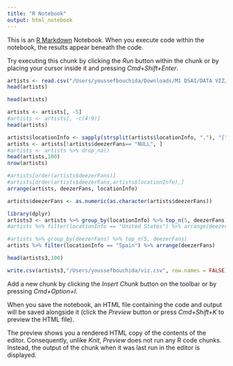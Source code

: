 ```yaml
---
title: "R Notebook"
output: html_notebook
---
```


This is an [R Markdown](http://rmarkdown.rstudio.com) Notebook. When you execute code within the notebook, the results appear beneath the code. 

Try executing this chunk by clicking the *Run* button within the chunk or by placing your cursor inside it and pressing *Cmd+Shift+Enter*. 

```r
artists <- read.csv("/Users/youssefbouchida/Downloads/M1 DSAI/DATA VIZ/DataBaseHipHopOnly/Artist_HipHop_Only.csv")
head(artists)
```

```r
head(artists)
```


```r
artists <- artists[, -5]
#artists <- artists[, -c(4:9)]
head(artists)
```

```r
artists$locationInfo <- sapply(strsplit(artists$locationInfo, ","), "[",1 )
artists <- artists[!artists$deezerFans== "NULL", ] 
#artists <- artists %>% drop_na()
head(artists,100)
nrow(artists)
```

```r
#artists[order(artists$deezerFans)]
#artists[order(artists$deezerFans,artists$locationInfo),]
arrange(artists, deezerFans, locationInfo)
```
```r
artists$deezerFans <- as.numeric(as.character(artists$deezerFans))

```

```r
library(dplyr)
artists3 <- artists %>% group_by(locationInfo) %>% top_n(5, deezerFans)
#artists %>% filter(locationInfo == "United States") %>% arrange(deezerFans)
```

```r
#artists %>% group_by(deezerFans) %>% top_n(5, deezerFans)
artists %>% filter(locationInfo == "Spain") %>% arrange(deezerFans)

```


```r
head(artists3,100)
```
```r
write.csv(artists3,"/Users/youssefbouchida/viz.csv", row.names = FALSE)
```


Add a new chunk by clicking the *Insert Chunk* button on the toolbar or by pressing *Cmd+Option+I*.

When you save the notebook, an HTML file containing the code and output will be saved alongside it (click the *Preview* button or press *Cmd+Shift+K* to preview the HTML file). 

The preview shows you a rendered HTML copy of the contents of the editor. Consequently, unlike *Knit*, *Preview* does not run any R code chunks. Instead, the output of the chunk when it was last run in the editor is displayed.

